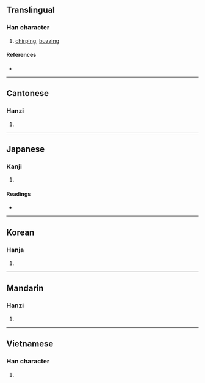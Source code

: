 {{character info/new}}
==Translingual==

===Han character===
{{Han char|rn=30|rad=口|as=09|sn=12|four=61044|canj=RMWV|ids=⿰口要}}

# [[chirping]], [[buzzing]]

====References====
* {{Han ref|kx=0198.230|dkj=03939|dj=0420.110|hdz=10651.070|uh=5593|ud=21907|bh=D86D|bd=55405}}

----

==Cantonese==

===Hanzi===
{{yue-hanzi|jyut=[[jiu1]], [[oe1]]|y=yiu1, eu1}}

# {{defn|lang=yue|sort=口09}}

----

==Japanese==

===Kanji===
{{ja-kanji|grade=|rs=口09}}

# {{defn|lang=ja|sort=口09}}

====Readings====
* {{ja-readings|on=[[えう]] (eu)|kun=[[こえ]] (koe)}}

----

==Korean==

===Hanja===
{{ko-hanja|hangeul=요|rv=yo|mr=yo}}

# {{defn|lang=ko|sort=口09}}

----

==Mandarin==

===Hanzi===
{{cmn-hanzi|pin=[[yāo]] ([[yao1]])|wg=yao<sup>1</sup>}}

# {{defn|lang=cmn|sort=口09}}

----

==Vietnamese==

===Han character===
{{vi-hantu|[[eo]]|rs=口09}}

# {{defn|lang=vi|sort=口09}}